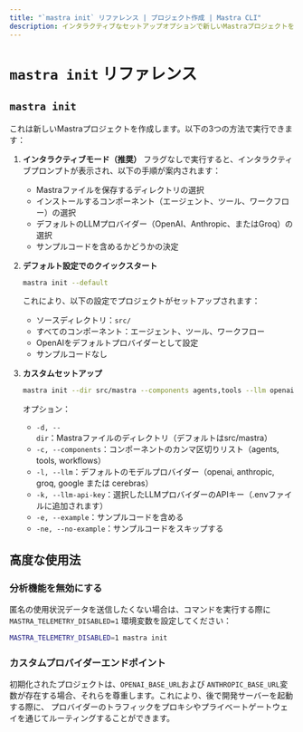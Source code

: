 ```yaml
---
title: "`mastra init` リファレンス | プロジェクト作成 | Mastra CLI"
description: インタラクティブなセットアップオプションで新しいMastraプロジェクトを作成する「mastra init」コマンドのドキュメント。
---
```


# `mastra init` リファレンス

## `mastra init`

これは新しいMastraプロジェクトを作成します。以下の3つの方法で実行できます：

1. **インタラクティブモード（推奨）**
   フラグなしで実行すると、インタラクティブプロンプトが表示され、以下の手順が案内されます：

   - Mastraファイルを保存するディレクトリの選択
   - インストールするコンポーネント（エージェント、ツール、ワークフロー）の選択
   - デフォルトのLLMプロバイダー（OpenAI、Anthropic、またはGroq）の選択
   - サンプルコードを含めるかどうかの決定

2. **デフォルト設定でのクイックスタート**

   ```bash
   mastra init --default
   ```

   これにより、以下の設定でプロジェクトがセットアップされます：

   - ソースディレクトリ：`src/`
   - すべてのコンポーネント：エージェント、ツール、ワークフロー
   - OpenAIをデフォルトプロバイダーとして設定
   - サンプルコードなし

3. **カスタムセットアップ**
   ```bash
   mastra init --dir src/mastra --components agents,tools --llm openai --example
   ```
   オプション：
   - `-d, --dir`：Mastraファイルのディレクトリ（デフォルトはsrc/mastra）
   - `-c, --components`：コンポーネントのカンマ区切りリスト（agents, tools, workflows）
   - `-l, --llm`：デフォルトのモデルプロバイダー（openai, anthropic, groq, google または cerebras）
   - `-k, --llm-api-key`：選択したLLMプロバイダーのAPIキー（.envファイルに追加されます）
   - `-e, --example`：サンプルコードを含める
   - `-ne, --no-example`：サンプルコードをスキップする

## 高度な使用法

### 分析機能を無効にする

匿名の使用状況データを送信したくない場合は、コマンドを実行する際に
`MASTRA_TELEMETRY_DISABLED=1` 環境変数を設定してください：

```bash
MASTRA_TELEMETRY_DISABLED=1 mastra init
```

### カスタムプロバイダーエンドポイント

初期化されたプロジェクトは、`OPENAI_BASE_URL`および
`ANTHROPIC_BASE_URL`変数が存在する場合、それらを尊重します。これにより、後で開発サーバーを起動する際に、
プロバイダーのトラフィックをプロキシやプライベートゲートウェイを通じてルーティングすることができます。
